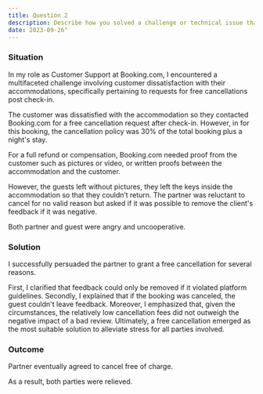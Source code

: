 ```yaml
---
title: Question 2
description: Describe how you solved a challenge or technical issue that you faced in a previous role (preferably in a previous support role). How did you determine that your solution was successful?
date: 2023-09-26"
---
```

### Situation
In my role as Customer Support at Booking.com, I encountered a multifaceted challenge involving customer dissatisfaction with their accommodations, specifically pertaining to requests for free cancellations post check-in.

The customer was dissatisfied with the accommodation so they contacted Booking.com for a free cancellation request after check-in. 
However, in for this booking, the cancellation policy was 30% of the total booking plus a night's stay.

For a full refund or compensation, Booking.com needed proof from the customer such as pictures or video, or written proofs between the accommodation and the customer. 

However, the guests left without pictures, they left the keys inside the accommodation so that they couldn’t return. The partner was reluctant to cancel for no valid reason but asked if it was possible to remove the client's feedback if it was negative. 

Both partner and guest were angry and uncooperative.

### Solution

I successfully persuaded the partner to grant a free cancellation for several reasons.

First, I clarified that feedback could only be removed if it violated platform guidelines.
Secondly, I explained that if the booking was canceled, the guest couldn't leave feedback. Moreover, I emphasized that, given the circumstances, the relatively low cancellation fees did not outweigh the negative impact of a bad review. 
Ultimately, a free cancellation emerged as the most suitable solution to alleviate stress for all parties involved.

### Outcome
Partner eventually agreed to cancel free of charge. 

As a result, both parties were relieved.
